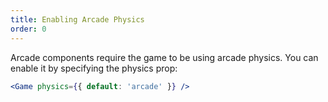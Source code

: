 ```yaml
---
title: Enabling Arcade Physics
order: 0
---
```


Arcade components require the game to be using arcade physics. You can enable it by specifying the physics prop:

```jsx
<Game physics={{ default: 'arcade' }} />
```
